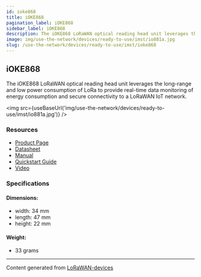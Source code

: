 ```yaml
---
id: ioke868
title: iOKE868
pagination_label: iOKE868
sidebar_label: iOKE868
description: The iOKE868 LoRaWAN optical reading head unit leverages the long-range and low power consumption of LoRa to provide real-time data monitoring of energy consumption and secure connectivity to a LoRaWAN IoT network.
image: img/use-the-network/devices/ready-to-use/imst/io881a.jpg
slug: /use-the-network/devices/ready-to-use/imst/ioke868
---
```



## iOKE868

The iOKE868 LoRaWAN optical reading head unit leverages the long-range and low power consumption of LoRa to provide real-time data monitoring of energy consumption and secure connectivity to a LoRaWAN IoT network.

<img src={useBaseUrl('img/use-the-network/devices/ready-to-use/imst/io881a.jpg')} />

### Resources

- [Product Page](https://wireless-solutions.de/products/lora-solutions-by-imst/ioke868-lorawan-optical-unit/)
- [Datasheet](https://wireless-solutions.de/downloadfile/ioke868-documents/)
- [Manual](https://wireless-solutions.de/downloadfile/ioke868-documents/?ind=1684754240298&filename=iOKE868_LoRaWAN_UserManual_V1_2.pdf&wpdmdl=8233&refresh=648a291d3364c1686776093)
- [Quickstart Guide](https://wireless-solutions.de/downloadfile/ioke868-documents/?ind=1684754236765&filename=iOKE868_LoRaWAN_AN031_QuickStartGuide_V1_2.pdf&wpdmdl=8233&refresh=648a291d3370d1686776093)
- [Video](https://youtu.be/QeGTIGgXy8U)

### Specifications

#### Dimensions:

- width: 34 mm
- length: 47 mm
- height: 22 mm

#### Weight:

- 33 grams

---

Content generated from [LoRaWAN-devices](https://github.com/TheThingsNetwork/lorawan-devices)

